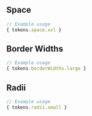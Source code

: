 
## Space
```js
// Example usage
{ tokens.space.xxl }
```
<TokenList namespace="space" />

## Border Widths
```js
// Example usage
{ tokens.borderWidths.large }
```
<TokenList namespace="borderWidths" />

## Radii
```js
// Example usage
{ tokens.radii.small }
```
<TokenList namespace="radii" />
